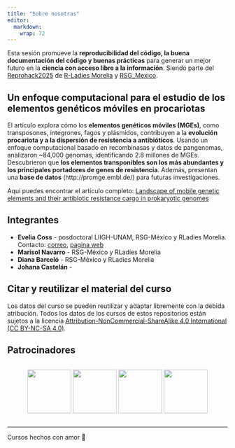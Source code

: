 ```yaml
---
title: "Sobre nosotras"
editor: 
  markdown: 
    wrap: 72
---
```


Esta sesión promueve la **reproducibilidad del código, la buena
documentación del código y buenas prácticas** para generar un mejor
futuro en la **ciencia con acceso libre a la información**. Siendo parte
del
[Reprohack2025](https://github.com/ISCB-RSG-MEXICO/Reprohack2025_RLadiesMorelia_RSGMexico)
de [R-Ladies Morelia](https://r-ladies-morelia.github.io/) y
[RSG_Mexico](https://rsg-mexico.iscbsc.org/).

## Un enfoque computacional para el estudio de los elementos genéticos móviles en procariotas

El artículo explora cómo los **elementos genéticos móviles (MGEs)**,
como transposones, integrones, fagos y plásmidos, contribuyen a la
**evolución procariota y a la dispersión de resistencia a
antibióticos**. Usando un enfoque computacional basado en recombinasas y
datos de pangenomas, analizaron \~84,000 genomas, identificando 2.8
millones de MGEs. Descubrieron que **los elementos transponibles son los
más abundantes y los principales portadores de genes de resistencia**.
Además, presentan una **base de datos** (http://promge.embl.de/) para
futuras investigaciones.

Aquí puedes encontrar el artículo completo: [Landscape of mobile genetic
elements and their antibiotic resistance cargo in prokaryotic
genomes](https://academic.oup.com/nar/article/50/6/3155/6552054)

## Integrantes

-   **Evelia Coss** - posdoctoral LIIGH-UNAM, RSG-México y RLadies
    Morelia. Contacto: [correo](ecoss@liigh.unam.mx), [pagina
    web](https://eveliacoss.github.io/)
-   **Marisol Navarro** - RSG-México y RLadies Morelia
-   **Diana Barceló** - RSG-México y RLadies Morelia
-   **Johana Castelán** -

## **Citar y reutilizar el material del curso**

Los datos del curso se pueden reutilizar y adaptar libremente con la
debida atribución. Todos los datos de los cursos de estos repositorios
están sujetos a la licencia [Attribution-NonCommercial-ShareAlike 4.0
International (CC BY-NC-SA
4.0)](https://creativecommons.org/licenses/by-nc-sa/4.0/).

## Patrocinadores

::: {style="display: flex; justify-content: center; gap: 10px;"}
![](icons/LIIGHUNAM_logo.jpg){width="100"}
![](icons/rladies_morelia.png){width="100"}
![](icons/rsgMexico.jpeg){width="100"}
![](icons/ViernesBioinfo_logo.png){width="100"}
:::

------------------------------------------------------------------------

Cursos hechos con amor 💜
